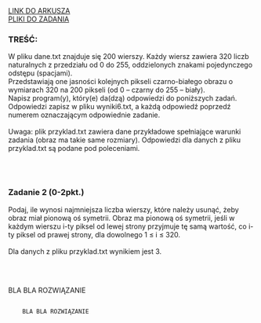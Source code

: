 
<div className="box_link"><a className="link  link_materials" target="_blank" href="https://cke.gov.pl/images/_EGZAMIN_MATURALNY_OD_2015/Arkusze_egzaminacyjne/2017/formula_od_2015/informatyka/MIN-R2_1P-172.pdf">LINK DO ARKUSZA</a>
<br/>
<a className="link  link_materials" href="http://cke.gov.pl/images/_EGZAMIN_MATURALNY_OD_2015/Arkusze_egzaminacyjne/2017/formula_od_2015/informatyka/Dane_PR2.zip">PLIKI DO ZADANIA</a>
<br/>
</div>

### TREŚĆ:
W pliku dane.txt znajduje się 200 wierszy. Każdy wiersz zawiera 320 liczb naturalnych
z przedziału od 0 do 255, oddzielonych znakami pojedynczego odstępu (spacjami).<br/>
Przedstawiają one jasności kolejnych pikseli czarno-białego obrazu o wymiarach 320 na 200
pikseli (od 0 – czarny do 255 – biały).<br/>
Napisz program(y), który(e) da(dzą) odpowiedzi do poniższych zadań. Odpowiedzi zapisz
w pliku wyniki6.txt, a każdą odpowiedź poprzedź numerem oznaczającym odpowiednie
zadanie.<br/><br/>
<span className="bold">Uwaga</span>: plik przyklad.txt zawiera dane przykładowe spełniające warunki zadania (obraz
ma takie same rozmiary). Odpowiedzi dla danych z pliku przyklad.txt są podane pod
poleceniami. 

<br/><br/>

### Zadanie 2   (0-2pkt.)
Podaj, ile wynosi najmniejsza liczba wierszy, które należy usunąć, żeby obraz miał pionową oś
symetrii. Obraz ma pionową oś symetrii, jeśli w każdym wierszu i-ty piksel od lewej strony
przyjmuje tę samą wartość, co i-ty piksel od prawej strony, dla dowolnego 1 ≤ i ≤ 320.<br/><br/>
Dla danych z pliku przyklad.txt wynikiem jest 3. 

<br/><br/>

<Dropdown title="PRZYKŁADOWE ROZWIĄZANIE">
    <p className={`dropdown_text`}>
        BLA BLA ROZWIĄZANIE
    </p>
</Dropdown>

<Dropdown title="PRZYKŁADOWE ROZWIĄZANIE">
    <Code>
    BLA BLA ROZWIĄZANIE
    </Code>
</Dropdown>